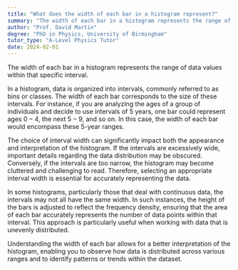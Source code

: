 ```yaml
---
title: "What does the width of each bar in a histogram represent?"
summary: "The width of each bar in a histogram represents the range of data values within that interval."
author: "Prof. David Martin"
degree: "PhD in Physics, University of Birmingham"
tutor_type: "A-Level Physics Tutor"
date: 2024-02-01
---
```


The width of each bar in a histogram represents the range of data values within that specific interval.

In a histogram, data is organized into intervals, commonly referred to as bins or classes. The width of each bar corresponds to the size of these intervals. For instance, if you are analyzing the ages of a group of individuals and decide to use intervals of $5$ years, one bar could represent ages $0-4$, the next $5-9$, and so on. In this case, the width of each bar would encompass these $5$-year ranges.

The choice of interval width can significantly impact both the appearance and interpretation of the histogram. If the intervals are excessively wide, important details regarding the data distribution may be obscured. Conversely, if the intervals are too narrow, the histogram may become cluttered and challenging to read. Therefore, selecting an appropriate interval width is essential for accurately representing the data.

In some histograms, particularly those that deal with continuous data, the intervals may not all have the same width. In such instances, the height of the bars is adjusted to reflect the frequency density, ensuring that the area of each bar accurately represents the number of data points within that interval. This approach is particularly useful when working with data that is unevenly distributed.

Understanding the width of each bar allows for a better interpretation of the histogram, enabling you to observe how data is distributed across various ranges and to identify patterns or trends within the dataset.
    